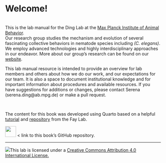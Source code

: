 # Welcome!

<br> This is the lab manual for the Ding Lab at the [Max Planck Institute of Animal Behavior](https://www.ab.mpg.de).\
Our research group studies the mechanism and evolution of several fascinating collective behaviors in nematode species including *(C. elegans)*. We employ advanced technologies and highly interdisciplinary approaches in our endeavor. More about our group's research can be found on our [website](https://www.serenadinglab.com).

This lab manual resource is intended to provide an overview for lab members and others about how we do our work, and our expectations for our team. It is also a space to document institutional knowledge and for important information about procedures and available resources. If you have suggestions for additions or changes, please contact Serena (serena.ding\@ab.mpg.de) or make a pull request.

<br>

The content for this book was developed using Quarto based on a helpful [tutorial](https://github.com/thefaylab/lab-manual/wiki/Quick-steps-to-making-a-copy-of-the-lab-manual-&-publishing-it) and [repository](https://github.com/thefaylab/lab-manual) from the Fay Lab.

[![](https://github.githubassets.com/images/modules/logos_page/GitHub-Mark.png){fig-align="left" width="35px"}](https://github.com/SerenaDingLab/lab-manual) \< link to this book's GitHub repository.

------------------------------------------------------------------------

[![](img/creative_commons.png)](http://creativecommons.org/licenses/by/4.0/){fig-alt="Creative Commons License"}This lab is licensed under a [Creative Commons Attribution 4.0 International License.](http://creativecommons.org/licenses/by/4.0/)
